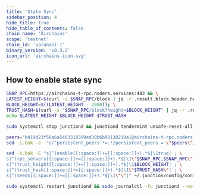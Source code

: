 ```yaml
---
title: 'State Sync'
sidebar_position: 4
hide_title: true
hide_table_of_contents: false
chain_name: 'Airchains'
scope: 'testnet'
chain_id: 'varanasi-1'
binary_version: 'v0.3.2'
icon_url: 'airchains-icon.svg'
---
```



<PageTitle
  iconUrl="img/airchains-icon.svg"
  title="Airchains State Sync"
  chainId="varanasi-1"
  version="v0.3.2"
/>

## How to enable state sync

```bash
SNAP_RPC=https://airchains-t-rpc.noders.services:443 && \
LATEST_HEIGHT=$(curl -s $SNAP_RPC/block | jq -r .result.block.header.height); \
BLOCK_HEIGHT=$((LATEST_HEIGHT - 2000)); \
TRUST_HASH=$(curl -s "$SNAP_RPC/block?height=$BLOCK_HEIGHT" | jq -r .result.block_id.hash) && \
echo $LATEST_HEIGHT $BLOCK_HEIGHT $TRUST_HASH
```

```bash
sudo systemctl stop junctiond && junctiond tendermint unsafe-reset-all --home ~/.junction --keep-addr-book
```

```bash
peers="b419d23f56a6a5403319399ed38b6b93138210a1@airchains-t-rpc.noders.services:26756"
sed -i.bak -e  "s/^persistent_peers *=.*/persistent_peers = \"$peers\"/" ~/.junction/config/config.toml
```

```bash
sed -i.bak -E "s|^(enable[[:space:]]+=[[:space:]]+).*$|\1true| ; \
s|^(rpc_servers[[:space:]]+=[[:space:]]+).*$|\1\"$SNAP_RPC,$SNAP_RPC\"| ; \
s|^(trust_height[[:space:]]+=[[:space:]]+).*$|\1$BLOCK_HEIGHT| ; \
s|^(trust_hash[[:space:]]+=[[:space:]]+).*$|\1\"$TRUST_HASH\"| ; \
s|^(seeds[[:space:]]+=[[:space:]]+).*$|\1\"\"|" ~/.junction/config/config.toml
```

```bash
sudo systemctl restart junctiond && sudo journalctl -fu junctiond --no-hostname -o cat
```
